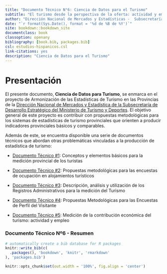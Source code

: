 ```yaml
---
title: "Documento Técnico N°6: Ciencia de Datos para el Turismo"
subtitle: "El turismo desde la perspectiva de la oferta: actividad y empleo" 
author: "Dirección Nacional de Mercados y Estadísticas -  Subsecretaría de Desarrollo Estratégico"
date: "`r format(Sys.Date(), format = '%d de %B de %Y')`"
site: bookdown::bookdown_site
documentclass: book
classoption: openany
bibliography: [book.bib, packages.bib]
csl: estudios-hispanicos.csl
link-citations: yes
description: "Ciencia de Datos para el Turismo"
---
```


# Presentación {.unnumbered}

El presente documento, **Ciencia de Datos para Turismo**, se enmarca en el proyecto de Armonización de las Estadísticas de Turismo en las Provincias de la [Dirección Nacional de Mercados y Estadística de la Subsecretaría de Desarrollo Estratégico del Ministerio de Turismo y Deportes](https://www.yvera.tur.ar/estadistica/). El objetivo general de este proyecto es contribuir con propuestas metodológicas para los sistemas de estadísticas de turismo provinciales que orienten a producir indicadores provinciales básicos y comparables.

Además de este, se encuentra disponible una serie de documentos técnicos que abordan otras problemáticas vinculadas a la producción de estadística de turismo:

-   [Documento Técnico \#1](https://dnme-minturdep.github.io/DT1_medicion_turismo/): Conceptos y elementos básicos para la medición provincial de los turistas

-   [Documento Técnico \#2](https://dnme-minturdep.github.io/DT2_encuestas/): Propuestas metodológicas para las encuestas de ocupación en alojamientos turísticos

-   [Documento Técnico \#3](https://dnme-minturdep.github.io/DT3_registros_adminsitrativos/): Descripción, análisis y utilización de los Registros Administrativos para la medición del Turismo

-   [Documento Técnico \#4](https://dnme-minturdep.github.io/DT4_perfiles/): Propuestas Metodológicas para las Encuestas de Perfil del Visitante

-   [Documento Técnico \#5](https://dnme-minturdep.github.io/DT5_actividad_empleo/){target="_blank"}: Medición de la contribución económica del turismo: actividad y empleo

### Documento Técnico Nº6 - Resumen {.unnumbered}



```r
# automatically create a bib database for R packages
knitr::write_bib(c(
  .packages(), 'bookdown', 'knitr', 'rmarkdown'
), 'packages.bib')

knitr::opts_chunk$set(out.width = '100%', fig.align = 'center')
```

